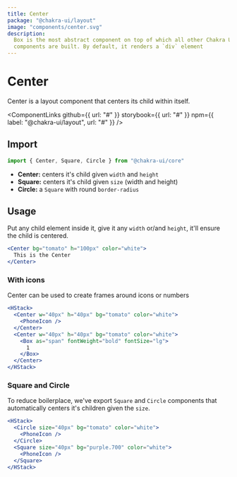```yaml
---
title: Center
package: "@chakra-ui/layout"
image: "components/center.svg"
description:
  Box is the most abstract component on top of which all other Chakra UI
  components are built. By default, it renders a `div` element
---
```



# Center

Center is a layout component that centers its child within itself.

<ComponentLinks
  github={{ url: "#" }}
  storybook={{ url: "#" }}
  npm={{ label: "@chakra-ui/layout", url: "#" }}
/>

<carbon-ad></carbon-ad>

## Import

```js
import { Center, Square, Circle } from "@chakra-ui/core"
```

- **Center:** centers it's child given `width` and `height`
- **Square:** centers it's child given `size` (width and height)
- **Circle:** a `Square` with round `border-radius`

## Usage

Put any child element inside it, give it any `width` or/and `height`, it'll
ensure the child is centered.

```jsx
<Center bg="tomato" h="100px" color="white">
  This is the Center
</Center>
```

### With icons

Center can be used to create frames around icons or numbers

```jsx
<HStack>
  <Center w="40px" h="40px" bg="tomato" color="white">
    <PhoneIcon />
  </Center>
  <Center w="40px" h="40px" bg="tomato" color="white">
    <Box as="span" fontWeight="bold" fontSize="lg">
      1
    </Box>
  </Center>
</HStack>
```

### Square and Circle

To reduce boilerplace, we've export `Square` and `Circle` components that
automatically centers it's children given the `size`.

```jsx
<HStack>
  <Circle size="40px" bg="tomato" color="white">
    <PhoneIcon />
  </Circle>
  <Square size="40px" bg="purple.700" color="white">
    <PhoneIcon />
  </Square>
</HStack>
```
